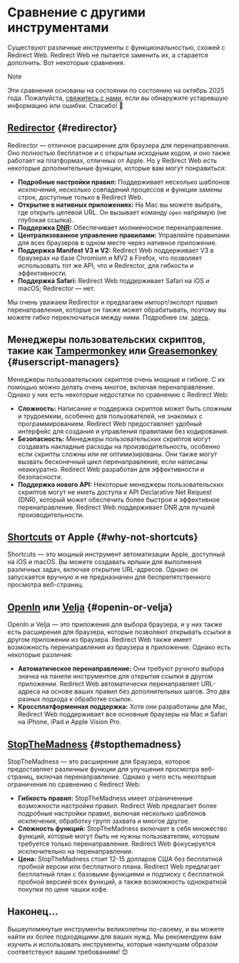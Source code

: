 # Сравнение с другими инструментами

Существуют различные инструменты с функциональностью, схожей с Redirect Web. Redirect Web не пытается заменить их, а старается дополнить. Вот некоторые сравнения.

> [!NOTE]
> Эти сравнения основаны на состоянии по состоянию на октябрь 2025 года. Пожалуйста, [свяжитесь с нами](/contact-us), если вы обнаружите устаревшую информацию или ошибки. Спасибо! 🙏

## [Redirector](https://github.com/einaregilsson/Redirector) {#redirector}

Redirector — отличное расширение для браузера для перенаправления. Оно полностью бесплатное и с открытым исходным кодом, и оно также работает на платформах, отличных от Apple. Но у Redirect Web есть некоторые дополнительные функции, которые вам могут понравиться:

*   **Подробные настройки правил:** Поддерживает несколько шаблонов исключения, несколько совпадений процессов и функции замены строк, доступные только в Redirect Web.
*   **Открытие в нативных приложениях:** На Mac вы можете выбрать, где открыть целевой URL. Он вызывает команду `open` напрямую (не глубокая ссылка).
*   **Поддержка [DNR](https://blog.mozilla.org/addons/2023/05/17/declarativenetrequest-available-in-firefox/):** Обеспечивает молниеносное перенаправление.
*   **Централизованное управление правилами:** Управляйте правилами для всех браузеров в одном месте через нативное приложение.
*   **Поддержка Manifest V3 и V2:** Redirect Web поддерживает V3 в браузерах на базе Chromium и MV2 в Firefox, что позволяет использовать тот же API, что и Redirector, для гибкости и эффективности.
*   **Поддержка Safari:** Redirect Web поддерживает Safari на iOS и macOS; Redirector — нет.

Мы очень уважаем Redirector и предлагаем импорт/экспорт правил перенаправления, которые он также может обрабатывать, поэтому вы можете гибко переключаться между ними. Подробнее см. [здесь](/export-or-import-rules).

## Менеджеры пользовательских скриптов, такие как [Tampermonkey](https://www.tampermonkey.net/) или [Greasemonkey](https://www.greasespot.net/) {#userscript-managers}

Менеджеры пользовательских скриптов очень мощные и гибкие. С их помощью можно делать очень многое, включая перенаправление. Однако у них есть некоторые недостатки по сравнению с Redirect Web:

*   **Сложность:** Написание и поддержка скриптов может быть сложным и трудоемким, особенно для пользователей, не знакомых с программированием. Redirect Web предоставляет удобный интерфейс для создания и управления правилами без кодирования.
*   **Безопасность:** Менеджеры пользовательских скриптов могут создавать накладные расходы на производительность, особенно если скрипты сложны или не оптимизированы. Они также могут вызвать бесконечный цикл перенаправления, если написаны неаккуратно. Redirect Web разработан для эффективности и безопасности.
*   **Поддержка нового API:** Некоторые менеджеры пользовательских скриптов могут не иметь доступа к API Declarative Net Request (DNR), который может обеспечить более быстрое и эффективное перенаправление. Redirect Web поддерживает DNR для лучшей производительности.

## [Shortcuts](https://support.apple.com/guide/shortcuts/welcome/ios) от Apple {#why-not-shortcuts}

Shortcuts — это мощный инструмент автоматизации Apple, доступный на iOS и macOS. Вы можете создавать ярлыки для выполнения различных задач, включая открытие URL-адресов. Однако он запускается вручную и не предназначен для беспрепятственного просмотра веб-страниц.

## [OpenIn](https://loshadki.app/openin4/) или [Velja](https://sindresorhus.com/velja) {#openin-or-velja}

OpenIn и Velja — это приложения для выбора браузера, и у них также есть расширения для браузера, которые позволяют открывать ссылки в другом приложении из браузера. Redirect Web также имеет возможность перенаправления из браузера в приложение. Однако есть некоторые различия:

*   **Автоматическое перенаправление:** Они требуют ручного выбора значка на панели инструментов для открытия ссылки в другом приложении. Redirect Web автоматически перенаправляет URL-адреса на основе ваших правил без дополнительных шагов. Это два разных подхода к обработке ссылок.
*   **Кроссплатформенная поддержка:** Хотя они разработаны для Mac, Redirect Web поддерживает все основные браузеры на Mac и Safari на iPhone, iPad и Apple Vision Pro.

## [StopTheMadness](https://www.stopthemadness.com/) {#stopthemadness}

StopTheMadness — это расширение для браузера, которое предоставляет различные функции для улучшения просмотра веб-страниц, включая перенаправление. Однако у него есть некоторые ограничения по сравнению с Redirect Web:

*   **Гибкость правил:** StopTheMadness имеет ограниченные возможности настройки правил. Redirect Web предлагает более подробные настройки правил, включая несколько шаблонов исключения, обработку групп захвата и многое другое.
*   **Сложность функций:** StopTheMadness включает в себя множество функций, которые могут быть не нужны пользователям, которым требуется только перенаправление. Redirect Web фокусируется исключительно на перенаправлении.
*   **Цена:** StopTheMadness стоит 12-15 долларов США без бесплатной пробной версии или бесплатного плана. Redirect Web предлагает бесплатный план с базовыми функциями и подписку с бесплатной пробной версией всех функций, а также возможность однократной покупки по цене чашки кофе.

## Наконец...

Вышеупомянутые инструменты великолепны по-своему, и вы можете найти их более подходящими для ваших нужд. Мы рекомендуем вам изучить и использовать инструменты, которые наилучшим образом соответствуют вашим требованиям! 😊
